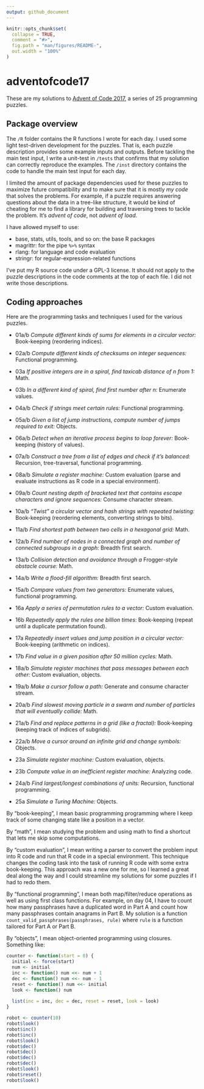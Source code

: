 ```yaml
---
output: github_document
---
```


<!-- README.md is generated from README.Rmd. Please edit that file -->

```r
knitr::opts_chunk$set(
  collapse = TRUE,
  comment = "#>",
  fig.path = "man/figures/README-",
  out.width = "100%"
)
```

# adventofcode17

These are my solutions to [Advent of Code 2017](http://adventofcode.com/2017), a
series of 25 programming puzzles.

## Package overview

The `/R` folder contains the R functions I wrote for each day. I used some light
test-driven development for the puzzles. That is, each puzzle description
provides some example inputs and outputs. Before tackling the main test input, I
write a unit-test in `/tests` that confirms that my solution can correctly
reproduce the examples. The `/inst` directory contains the code to handle the
main test input for each day.

I limited the amount of package dependencies used for these puzzles to maximize
future compatibility and to make sure that it is mostly _my code_ that solves
the problems. For example, if a puzzle requires answering questions about the
data in a tree-like structure, it would be kind of cheating for me to find a
library for building and traversing trees to tackle the problem. It's _advent of
code_, not _advent of load_.

I have allowed myself to use:

* base, stats, utils, tools, and so on: the base R packages
* magrittr: for the pipe `%>%` syntax
* rlang: for language and code evaluation
* stringr: for regular-expression-related functions

I've put my R source code under a GPL-3 license. It should not apply to the
puzzle descriptions in the code comments at the top of each file. I did not
write those descriptions.

## Coding approaches

Here are the programming tasks and techniques I used for the various
puzzles. 

- 01a/b _Compute different kinds of sums for elements in a circular vector:_ 
  Book-keeping (reordering indices).
  
- 02a/b _Compute different kinds of checksums on integer sequences:_ 
  Functional programming.
  
- 03a _If positive integers are in a spiral, find taxicab distance of 
  _n_ from 1:_ Math.
- 03b _In a different kind of spiral, find first number after _n_:_ 
  Enumerate values.
  
- 04a/b _Check if strings meet certain rules:_ Functional programming.

- 05a/b _Given a list of jump instructions, compute number of jumps required to 
  exit:_ Objects.
  
- 06a/b _Detect when an iterative process begins to loop forever:_ 
  Book-keeping (history of values).
  
- 07a/b _Construct a tree from a list of edges and check if it's balanced:_ 
  Recursion, tree-traversal, functional programming.
  
- 08a/b _Simulate a register machine:_ Custom evaluation (parse and evaluate 
  instructions as R code in a special environment).
  
- 09a/b _Count nesting depth of bracketed text that contains escape characters 
  and ignore sequences:_ Consume character stream.
  
- 10a/b _"Twist" a circular vector and hash strings with repeated twisting:_ 
  Book-keeping (reordering elements, converting strings to bits).

- 11a/b _Find shortest path between two cells in a hexagonal grid:_ Math.

- 12a/b _Find number of nodes in a connected graph and number of connected 
  subgroups in a graph:_ Breadth first search.
  
- 13a/b _Collision detection and avoidance through a_ Frogger<em>-style obstacle 
  course:</em> Math.

- 14a/b _Write a flood-fill algorithm:_ Breadth first search.

- 15a/b _Compare values from two generators:_ Enumerate values, 
  functional programming.

- 16a _Apply a series of permutation rules to a vector:_ Custom evaluation.
- 16b _Repeatedly apply the rules one billion times_: Book-keeping (repeat 
  until a duplicate permutation found).

- 17a _Repeatedly insert values and jump position in a circular vector:_ 
  Book-keeping (arithmetic on indices).
- 17b _Find value in a given position after 50 million cycles:_ Math.

- 18a/b _Simulate register machines that pass messages between each other:_ 
  Custom evaluation, objects.

- 19a/b _Make a cursor follow a path:_ Generate and consume character stream.

- 20a/b _Find slowest moving particle in a swarm and number of particles that 
      will eventually collide:_ Math.

- 21a/b _Find and replace patterns in a grid (like a fractal):_ Book-keeping 
  (keeping track of indices of subgrids).

- 22a/b _Move a cursor around an infinite grid and change symbols:_ Objects.

- 23a _Simulate register machine:_ Custom evaluation, objects.
- 23b _Compute value in an inefficient register machine:_ Analyzing code.

- 24a/b _Find largest/longest combinations of units:_ Recursion, 
  functional programming.
  
- 25a _Simulate a Turing Machine:_ Objects.

By "book-keeping", I mean basic programming programming where I keep track of 
some changing state like a position in a vector. 

By "math", I mean studying the problem and using math to find a shortcut that 
lets me skip some computations.

By "custom evaluation", I mean writing a parser to convert the problem input
into R code and run that R code in a special environment. This technique changes
the coding task into the task of running R code with some extra book-keeping. 
This approach was a new one for me, so I learned a great deal along the way and 
I could streamline my solutions for some puzzles if I had to redo them.

By "functional programming", I mean both map/filter/reduce operations as well as
using first class functions. For example, on day 04, I have to count how many
passphrases have a duplicated word in Part A and count how many passphrases
contain anagrams in Part B. My solution is a function
`count_valid_passphrases(passphrases, rule)` where `rule` is a function tailored
for Part A or Part B.

By "objects", I mean object-oriented programming using closures. Something like: 

```r
counter <- function(start = 0) {
  initial <- force(start)
  num <- initial
  inc <- function() num <<- num + 1
  dec <- function() num <<- num - 1
  reset <- function() num <<- initial
  look <- function() num
  
  list(inc = inc, dec = dec, reset = reset, look = look)
}

robot <- counter(10)
robot$look()
robot$inc()
robot$inc()
robot$look()
robot$dec()
robot$dec()
robot$dec()
robot$dec()
robot$look()
robot$reset()
robot$look()
```
